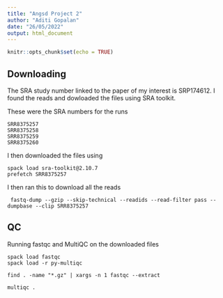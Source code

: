 ---
title: "Angsd Project 2"
author: "Aditi Gopalan"
date: "26/05/2022"
output: html_document
---

```{r setup, include=FALSE}
knitr::opts_chunk$set(echo = TRUE)
```

## Downloading

The SRA study number linked to the paper of my interest is SRP174612. I found the reads and dowloaded the files using SRA toolkit.

These were the SRA numbers for the runs
```
SRR8375257
SRR8375258
SRR8375259
SRR8375260
```
I then downloaded the files using 
```
spack load sra-toolkit@2.10.7
prefetch SRR8375257

```
I then ran this to download all the reads 

```
 fastq-dump --gzip --skip-technical --readids --read-filter pass --dumpbase --clip SRR8375257
 ```
 
 
## QC

Running fastqc and MultiQC on the downloaded files 

```
spack load fastqc
spack load -r py-multiqc

find . -name "*.gz" | xargs -n 1 fastqc --extract 

multiqc .
```


